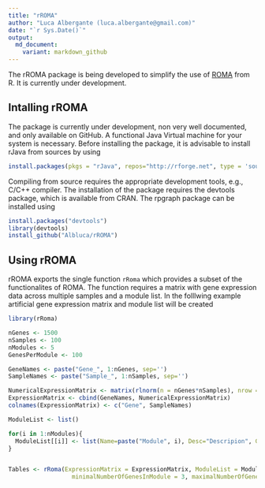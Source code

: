 ```yaml
---
title: "rROMA"
author: "Luca Albergante (luca.albergante@gmail.com)"
date: "`r Sys.Date()`"
output:
  md_document:
    variant: markdown_github
---
```


The rROMA package is being developed to simplify the use of [ROMA](https://github.com/sysbio-curie/Roma) from R. It is currently under development.

## Intalling rROMA

The package is currently under development, non very well documented, and only available on GitHub. A functional Java Virtual machine for your system is necessary. Before installing the package, it is advisable to install rJava from sources by using

```r
install.packages(pkgs = "rJava", repos="http://rforge.net", type = 'source')
```

Compiling from source requires the appropriate development tools, e.g., C/C++ compiler. The installation of the package requires the devtools package, which is available from CRAN. The rpgraph package can be installed using

```r
install.packages("devtools")
library(devtools)
install_github("Albluca/rROMA")
```

## Using rROMA

rROMA exports the single function `rRoma` which provides a subset of the functionalites of ROMA. The function requires a matrix with gene expression data across multiple samples and a module list. In the folllwing example artificial gene expression matrix and module list will be created 

```r
library(rRoma)

nGenes <- 1500
nSamples <- 100
nModules <- 5
GenesPerModule <- 100

GeneNames <- paste("Gene_", 1:nGenes, sep='')
SampleNames <- paste("Sample_", 1:nSamples, sep='')

NumericalExpressionMatrix <- matrix(rlnorm(n = nGenes*nSamples), nrow = nGenes, nSamples)
ExpressionMatrix <- cbind(GeneNames, NumericalExpressionMatrix)
colnames(ExpressionMatrix) <- c("Gene", SampleNames)

ModuleList <- list()

for(i in 1:nModules){
  ModuleList[[i]] <- list(Name=paste("Module", i), Desc="Descripion", Genes=sample(GeneNames, GenesPerModule))
}


Tables <- rRoma(ExpressionMatrix = ExpressionMatrix, ModuleList = ModuleList, fillMissingValues = 1, centerData = TRUE, doubleCenterData = FALSE,
                  minimalNumberOfGenesInModule = 3, maximalNumberOfGenesInModule = 5000, numberOfPermutations = 50, typeOfModuleFile = 0)

```







